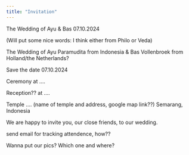 ```yaml
---
title: "Invitation"
---
```


The Wedding of 
Ayu & Bas
07.10.2024


(Will put some nice words: I think either from Philo or Veda)

The Wedding of
Ayu Paramudita from Indonesia
&
Bas Vollenbroek from Holland/the Netherlands?

Save the date
07.10.2024

Ceremony 
at ....

Reception??
at ....

Temple .... (name of temple and address, google map link??)
Semarang, Indonesia


We are happy to invite you, our close friends, to our wedding.

send email for tracking attendence, how??

Wanna put our pics? Which one and where?

